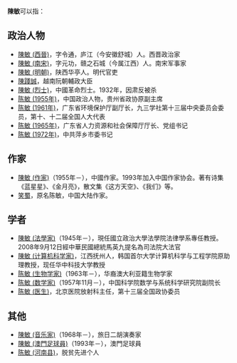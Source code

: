 '''陳敏'''可以指：
== 政治人物 ==
* [[陳敏_(西晉)|陳敏 (西晉)]]，字令通，庐江（今安徽舒城）人。西晋政治家
* [[陳敏_(南宋)|陳敏 (南宋)]]，字元功，赣之石城（今属江西）人。南宋军事家
* [[陳敏_(明朝)|陳敏 (明朝)]]，陕西华亭人。明代官吏
* [[陳踐誠|陳踐誠]]，越南阮朝輔政大臣
* [[陳敏_(烈士)|陳敏 (烈士)]]，中國革命烈士。1932年，因肃反被杀
* [[陈敏_(1955年)|陈敏 (1955年)]]，中国政治人物，贵州省政协原副主席
* [[陈敏_(1961年)|陈敏 (1961年)]]，广东省环境保护厅副厅长，九三学社第十三届中央委员会委员，第十、十二届全国人大代表
* [[陈敏_(1965年)|陈敏 (1965年)]]，广东省人力资源和社会保障厅厅长、党组书记
* [[陈敏_(1972年)|陈敏 (1972年)]]，中共萍乡市委书记

== 作家 ==
* [[陳敏_(作家)|陳敏 (作家)]]（1955年－），中國作家。1993年加入中国作家协会。著有诗集《蓝星星》、《金月亮》，散文集《这方天空》、《我们》等。
* [[笑蜀|笑蜀]]，原名陈敏，中国大陆作家。

== 学者 ==
* [[陳敏_(法學家)|陳敏 (法學家)]]（1945年－），現任國立政治大學法學院法律學系專任教授。2008年9月12日經中華民國總統馬英九提名為司法院大法官
* [[陳敏_(计算机科学家)|陳敏 (计算机科学家)]]，江西抚州人，韩国首尔大学计算机科学与工程学院原助理教授，现任华中科技大学教授
* [[陈敏_(生物学家)|陈敏 (生物学家)]]（1963年－），华裔澳大利亚籍生物学家
* [[陈敏_(数学家)|陈敏 (数学家)]]（1957年11月－），中国科学院数学与系统科学研究院副院长
* [[陈敏_(医生)|陈敏 (医生)]]，北京医院放射科主任，第十三届全国政协委员

== 其他 ==
* [[陳敏_(音乐家)|陳敏 (音乐家)]]（1968年－），旅日二胡演奏家
* [[陳敏_(澳門足球員)|陳敏 (澳門足球員)]]（1993年－），澳門足球員
* [[陈敏_(河南县)|陈敏 (河南县)]]，脱贫先进个人

{{disambig|M敏|Cat=二字陈姓人名消歧义}}